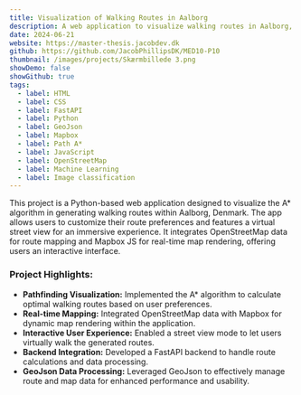 ```yaml
---
title: Visualization of Walking Routes in Aalborg
description: A web application to visualize walking routes in Aalborg, Denmark, using the A* algorithm and Mapbox for real-time mapping.
date: 2024-06-21
website: https://master-thesis.jacobdev.dk
github: https://github.com/JacobPhillipsDK/MED10-P10
thumbnail: /images/projects/Skærmbillede 3.png
showDemo: false
showGithub: true
tags:
  - label: HTML
  - label: CSS
  - label: FastAPI
  - label: Python
  - label: GeoJson
  - label: Mapbox
  - label: Path A*
  - label: JavaScript
  - label: OpenStreetMap
  - label: Machine Learning
  - label: Image classification
---
```

This project is a Python-based web application designed to visualize the A* algorithm in generating walking routes within Aalborg, Denmark. The app allows users to customize their route preferences and features a virtual street view for an immersive experience. It integrates OpenStreetMap data for route mapping and Mapbox JS for real-time map rendering, offering users an interactive interface.

### Project Highlights:

- **Pathfinding Visualization:** Implemented the A* algorithm to calculate optimal walking routes based on user preferences.
- **Real-time Mapping:** Integrated OpenStreetMap data with Mapbox for dynamic map rendering within the application.
- **Interactive User Experience:** Enabled a street view mode to let users virtually walk the generated routes.
- **Backend Integration:** Developed a FastAPI backend to handle route calculations and data processing.
- **GeoJson Data Processing:** Leveraged GeoJson to effectively manage route and map data for enhanced performance and usability.
